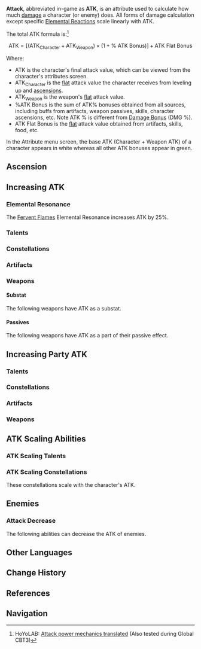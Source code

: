 {{Terminology Infobox
|image        = Icon Attribute Attack.png
|type         = Attributes
|type2        = Combat
|type3        = Game Systems
}}
'''Attack''', abbreviated in-game as '''ATK''', is an attribute used to calculate how much [[damage]] a character (or enemy) does. All forms of damage calculation except specific [[Elemental Reactions]] scale linearly with ATK.

The total ATK formula is:<ref>HoYoLAB: [https://www.hoyolab.com/article/14696 Attack power mechanics translated] (Also tested during Global CBT3)</ref>

:<math>\text{ATK} = \big[(\text{ATK}_\text{Character} + \text{ATK}_\text{Weapon})\times(1 + \% \text{ ATK Bonus})\big]+\text{ATK Flat Bonus}</math>

Where:

* <math>{\textstyle \text{ATK}}</math> is the character's final attack value, which can be viewed from the character's attributes screen.
* <math>{\textstyle \text{ATK}_\text{Character}}</math> is the <u>flat</u> attack value the character receives from leveling up and [[Character Ascensions|ascension]]s.
*<math>{\textstyle \text{ATK}_\text{Weapon}}</math> is the weapon's <u>flat</u> attack value.
*<math>{\textstyle \% \text{ATK Bonus}}</math> is the sum of ATK% bonuses obtained from all sources, including buffs from artifacts, weapon passives, skills, character ascensions, etc. Note ATK % is different from [[Damage Bonus]] (DMG %).
* <math>{\textstyle \text{ATK Flat Bonus}}</math> is the <u>flat</u> attack value obtained from artifacts, skills, food, etc.

In the Attribute menu screen, the base ATK (Character + Weapon ATK) of a character appears in white whereas all other ATK bonuses appear in green.

==Ascension==
{{Characters by Ascension Stat Table|ATK}}

==Increasing ATK==
===Elemental Resonance===
{{Main|Elemental Resonance}}

The {{Element|Pyro|24}} [[Fervent Flames]] Elemental Resonance increases ATK by 25%.

===Talents===
{{Talents by Category Table|ATK Increase Talents}}

===Constellations===
{{Constellations by Category Table|ATK Increase Constellations}}

===Artifacts===
{{Artifacts by Category Table|ATK Increase Artifacts}}

===Weapons===
====Substat====
The following weapons have ATK as a substat.
{{Weapons by Category Table|ATK Substat Weapons}}

====Passives====
The following weapons have ATK as a part of their passive effect.
{{Weapons by Category Table|ATK Passive Weapons}}

==Increasing Party ATK==
===Talents===
{{Talents by Category Table|Party ATK Increase Talents}}

===Constellations===
{{Constellations by Category Table|Party ATK Increase Constellations}}

===Artifacts===
{{Artifacts by Category Table|Party ATK Increase Artifacts}}

===Weapons===
{{Weapons by Category Table|Party ATK Increase Passive Weapons}}

==ATK Scaling Abilities==
===ATK Scaling Talents===
{{Talents by Category Table|ATK Scaling Talents|collapsible=1}}

===ATK Scaling Constellations===
These constellations scale with the character's ATK.

{{Constellations by Category Table|ATK Scaling Constellations}}

==Enemies==
===Attack Decrease===
The following abilities can decrease the ATK of enemies.
{{Talents by Category Table|ATK Decrease Talents}}

{{Constellations by Category Table|ATK Decrease Constellations}}

==Other Languages==
{{Other Languages
|en      = {{tt|ATK|Attack}}
|zhs     = 攻击力
|zhs_rm  = Gōngjí-lì
|zht     = 攻擊力
|zht_rm  = Gōngjí-lì
|zh_tl   = Attack Power
|ja      = 攻撃力
|ja_rm   = Kougeki-ryoku
|ja_tl   = Attack Power
|ko      = {{tt|공격력|攻擊力}}
|ko_rm   = Gonggyeok-ryeok
|ko_tl   = Attack Power
|es      = {{tt|ATQ|Ataque}}
|es_tl   = {{tt|ATK|Attack}}
|fr      = {{tt|ATQ|Attaque}}
|fr_tl   = {{tt|ATK|Attack}}
|ru      = Сила атаки
|ru_tl   = Attack Power
|th      = พลังโจมตี
|th_rm   = Phlang Chomti
|th_tl   = Attack Power
|vi      = Tấn Công
|vi_tl   = Attack
|de      = {{tt|ANG|Angriff}}
|de_tl   = {{tt|ATK|Attack}}
|id      = ATK
|pt      = {{tt|ATQ|Ataque}}
|pt_tl   = {{tt|ATK|Attack}}
}}

==Change History==
{{Change History|1.0}}

==References==
{{Reflist|1}}

==Navigation==
{{Attribute Navbox}}
{{Combat Navbox|state=collapsed}}